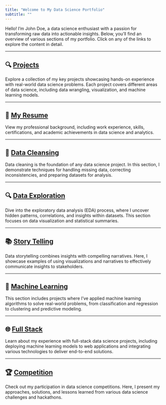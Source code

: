 ```yaml
---
title: "Welcome to My Data Science Portfolio"
subtitle: ""
---
```


Hello! I'm John Doe, a data science enthusiast with a passion for transforming raw data into actionable insights. Below, you'll find an overview of various sections of my portfolio. Click on any of the links to explore the content in detail.

---

## 🔍 [Projects](projects.qmd)
Explore a collection of my key projects showcasing hands-on experience with real-world data science problems. Each project covers different areas of data science, including data wrangling, visualization, and machine learning models. 

---

## 📄 [My Resume](resume.qmd)
View my professional background, including work experience, skills, certifications, and academic achievements in data science and analytics. 

---

## 🧹 [Data Cleansing](cleansing.qmd)
Data cleaning is the foundation of any data science project. In this section, I demonstrate techniques for handling missing data, correcting inconsistencies, and preparing datasets for analysis.

---

## 🔍 [Data Exploration](exploration.qmd)
Dive into the exploratory data analysis (EDA) process, where I uncover hidden patterns, correlations, and insights within datasets. This section focuses on data visualization and statistical summaries.

---

## 📚 [Story Telling](story_telling.qmd)
Data storytelling combines insights with compelling narratives. Here, I showcase examples of using visualizations and narratives to effectively communicate insights to stakeholders.

---

## 🤖 [Machine Learning](ml.qmd)
This section includes projects where I've applied machine learning algorithms to solve real-world problems, from classification and regression to clustering and predictive modeling.

---

## 🌐 [Full Stack](full_stack.qmd)
Learn about my experience with full-stack data science projects, including deploying machine learning models to web applications and integrating various technologies to deliver end-to-end solutions.

---

## 🏆 [Competition](competition.qmd)
Check out my participation in data science competitions. Here, I present my approaches, solutions, and lessons learned from various data science challenges and hackathons.

